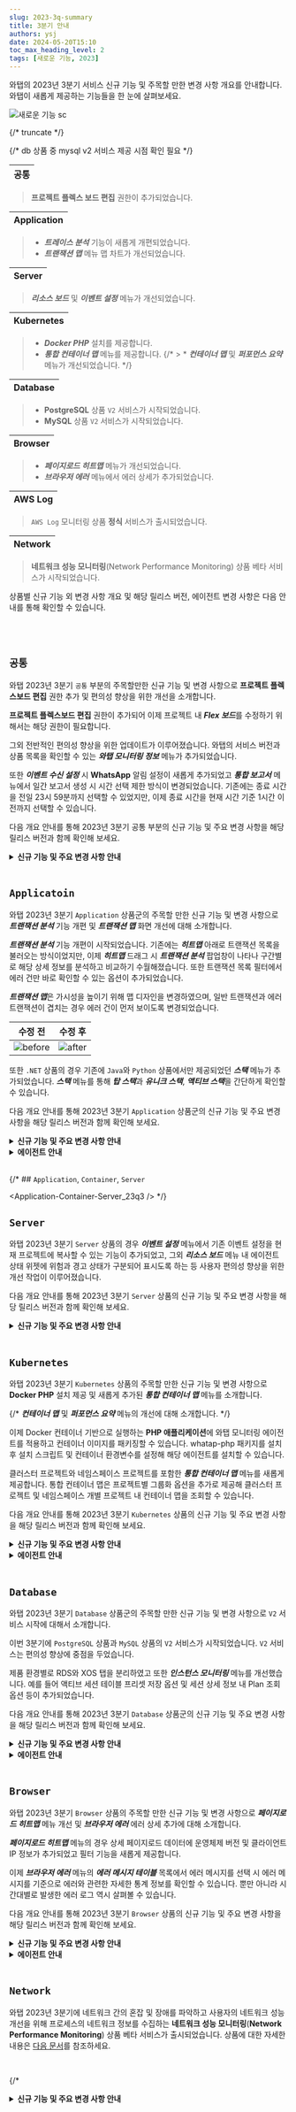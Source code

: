 ```yaml
---
slug: 2023-3q-summary
title: 3분기 안내
authors: ysj
date: 2024-05-20T15:10
toc_max_heading_level: 2
tags: [새로운 기능, 2023]
---
```


와탭의 2023년 3분기 서비스 신규 기능 및 주목할 만한 변경 사항 개요를 안내합니다. 와탭이 새롭게 제공하는 기능들을 한 눈에 살펴보세요.

![새로운 기능 sc](/img/changelog/changelog-new3.png)

{/* truncate */}

{/* db 상품 중 mysql v2 서비스 제공 시점 확인 필요 */}

<div class ='faq'>

|**공통**|
|---| 

> **프로젝트 플렉스 보드 편집** 권한이 추가되었습니다.

|**Application**|
|---|

> * ***트레이스 분석*** 기능이 새롭게 개편되었습니다.
> * ***트랜잭션 맵*** 메뉴 맵 차트가 개선되었습니다. 

|**Server**|
|---|

> ***리소스 보드*** 및 ***이벤트 설정*** 메뉴가 개선되었습니다.

|**Kubernetes**|
|---|

> * ***Docker PHP*** 설치를 제공합니다.
> * ***통합 컨테이너 맵*** 메뉴를 제공합니다.
{/* > * ***컨테이너 맵*** 및 ***퍼포먼스 요약*** 메뉴가 개선되었습니다. */}

|**Database**|
|---|

> * **PostgreSQL** 상품 <code class="my">V2</code> 서비스가 시작되었습니다.
> * **MySQL** 상품 <code class="my">V2</code> 서비스가 시작되었습니다.

|**Browser**|
|---|

> * ***페이지로드 히트맵*** 메뉴가 개선되었습니다. 
> * ***브라우저 에러*** 메뉴에서 에러 상세가 추가되었습니다. 

|**AWS Log**|
|---|

> `AWS Log` 모니터링 상품 **정식** 서비스가 출시되었습니다. 

|**Network**|
|---|

> **네트워크 성능 모니터링**(Network Performance Monitoring) 상품 베타 서비스가 시작되었습니다. 

</div>

상품별 신규 기능 외 변경 사항 개요 및 해당 릴리스 버전, 에이전트 변경 사항은 다음 안내를 통해 확인할 수 있습니다.

<br/>
<br/>

## `공통`

와탭 2023년 3분기 `공통` 부분의 주목할만한 신규 기능 및 변경 사항으로 **프로젝트 플렉스보드 편집** 권한 추가 및 편의성 향상을 위한 개선을 소개합니다.

**프로젝트 플렉스보드 편집** 권한이 추가되어 이제 프로젝트 내 ***Flex 보드***를 수정하기 위해서는 해당 권한이 필요합니다. 

그외 전반적인 편의성 향상을 위한 업데이트가 이루어졌습니다. 와탭의 서비스 버전과 상품 목록을 확인할 수 있는 ***와탭 모니터링 정보*** 메뉴가 추가되었습니다. 

<LinkImage img='changelog/changelog-whatap-info.png' desc='' className='noneborder' />

또한  ***이벤트 수신 설정*** 시 **WhatsApp** 알림 설정이 새롭게 추가되었고 ***통합 보고서*** 메뉴에서 일간 보고서 생성 시 시간 선택 제한 방식이 변경되었습니다. 기존에는 종료 시간을 전일 23시 59분까지 선택할 수 있었지만, 이제 종료 시간을 현재 시간 기준 1시간 이전까지 선택할 수 있습니다. 

다음 개요 안내를 통해 2023년 3분기 공통 부분의 신규 기능 및 주요 변경 사항을 해당 릴리스 버전과 함께 확인해 보세요.

<details className='changelog'>
<summary><b>신규 기능 및 주요 변경 사항 안내</b></summary>


<Common_23q3 />

</details>
<br/>

## `Applicatoin`

와탭 2023년 3분기 `Application` 상품군의 주목할 만한 신규 기능 및 변경 사항으로 ***트랜잭션 분석*** 기능 개편 및 ***트랜잭션 맵*** 화면 개선에 대해 소개합니다. 

***트랜잭션 분석*** 기능 개편이 시작되었습니다. 기존에는 ***히트맵*** 아래로 트랜잭션 목록을 불러오는 방식이었지만, 이제 ***히트맵*** 드래그 시 ***트랜잭션 분석*** 팝업창이 나타나 구간별로 해당 상세 정보를 분석하고 비교하기 수월해졌습니다. 또한 트랜잭션 목록 필터에서 에러 건만 바로 확인할 수 있는 옵션이 추가되었습니다.

<LinkImage img='release/release-note-tx-new-feature.png' desc='' className='noneborder' />

***트랜잭션 맵***은 가시성을 높이기 위해 맵 디자인을 변경하였으며, 일반 트랜잭션과 에러 트랜잭션이 겹치는 경우 에러 건이 먼저 보이도록 변경되었습니다.

  | 수정 전 | 수정 후 |
  | :--: | :--: |
  | ![before](/img/release/before-transaction-chart.png) | ![after](/img/release/after-transaction-chart.png) |

또한 `.NET` 상품의 경우 기존에 `Java`와 `Python` 상품에서만 제공되었던 ***스택*** 메뉴가 추가되었습니다. ***스택*** 메뉴를 통해 ***탑 스택***과 ***유니크 스택***, ***액티브 스택***을 간단하게 확인할 수 있습니다.

다음 개요 안내를 통해 2023년 3분기 `Application` 상품군의 신규 기능 및 주요 변경 사항을 해당 릴리스 버전과 함께 확인해 보세요. 

<details className='changelog'>
<summary><b>신규 기능 및 주요 변경 사항 안내</b></summary>


<Application_23q3 />

</details>

<details className='changelog2'>
<summary><b>에이전트 안내</b></summary>

### `Java`


<Java_agent_23q3 />

### `PHP`

#### <code class='changelog-service'>PHP Agent v2.6.2</code> <code class='changelog-date'>2023년 9월 13일</code>

* <Status>Feature</Status> 대용량 프로파일 처리 옵션 추가

  - **whatap.large_profile_enabled** <span class='type'>Boolean</span>

    기본값 `false`

    약 만 건 이하의 프로파일(스탭) 정보를 수집할 수 있습니다. 더 많은 양을 수집할 경우 `split_profile_enabled` 옵션으로 사용하는 것을 권장합니다.

  - **whatap.split_profile_enabled** <span class='type'>Boolean</span>

    기본값 `false`

    일정량의 프로파일을 가상 트랜잭션으로 분리하여 더 많은 프로파일 정보를 수집합니다. 여러 개의 트랜잭션 목록으로 분할 표기합니다.

* <Status>Feature</Status> 프로파일 데이터 압축 전송 옵션 추가

  * **whatap.profile_zip_enabled** <span class='type'>Boolean</span>  기본값 `true`

### `.NET`

#### <code class='changelog-service'>.NET Agent v2.1.1</code> <code class='changelog-date'>2023년 7월 17일</code>

* <Status>New</Status> Active Stack 지원

* <Status>New</Status> 닷넷 지원환경 분석 도구 기능 추가

#### <code class='changelog-service'>.NET Agent v2.1.2</code> <code class='changelog-date'>2023년 7월 20일</code>

* <Status>New</Status> WCF 지원

#### <code class='changelog-service'>.NET Agent v2.1.5</code> <code class='changelog-date'>2023년 9월 13일</code>

- <Status>New</Status> 타임아웃 시간 조절하는 <code>webservice_method_timeout</code> 옵션 추가

### `Go`


<Go_agent_23q3 />

</details>

<br/>

{/* ## `Application`, `Container`, `Server`


<Application-Container-Server_23q3 /> */}

## `Server`

와탭 2023년 3분기 `Server` 상품의 경우 ***이벤트 설정*** 메뉴에서 기존 이벤트 설정을 현재 프로젝트에 복사할 수 있는 기능이 추가되었고, 그외 ***리소스 보드*** 메뉴 내 에이전트 상태 위젯에 위험과 경고 상태가 구분되어 표시도록 하는 등 사용자 편의성 향상을 위한 개선 작업이 이루어졌습니다. 

다음 개요 안내를 통해 2023년 3분기 `Server` 상품의 신규 기능 및 주요 변경 사항을 해당 릴리스 버전과 함께 확인해 보세요. 

<details className='changelog'>
<summary><b>신규 기능 및 주요 변경 사항 안내</b></summary>


<Server_23q3 />

</details>

<br/>


## `Kubernetes`

와탭 2023년 3분기 `Kubernetes` 상품의 주목할 만한 신규 기능 및 변경 사항으로 **Docker PHP** 설치 제공 및 새롭게 추가된 ***통합 컨테이너 맵*** 메뉴를 소개합니다.

{/* ***컨테이너 맵*** 및 ***퍼포먼스 요약*** 메뉴의 개선에 대해 소개합니다. */}

이제 Docker 컨테이너 기반으로 실행하는 **PHP 애플리케이션**에 와탭 모니터링 에이전트를 적용하고 컨테이너 이미지를 패키징할 수 있습니다. whatap-php 패키지를 설치 후 설치 스크립트 및 컨테이너 환경변수를 설정해 해당 에이전트를 설치할 수 있습니다. 

클러스터 프로젝트와 네임스페이스 프로젝트를 포함한 ***통합 컨테이너 맵*** 메뉴를 새롭게 제공합니다. 통합 컨테이너 맵은 프로젝트별 그룹화 옵션을 추가로 제공해 클러스터 프로젝트 및 네임스페이스 개별 프로젝트 내 컨테이너 맵을 조회할 수 있습니다.

<LinkImage img='k8s-container-map-unified-whatapproject.png' desc='' className='noneborder' />

다음 개요 안내를 통해 2023년 3분기 `Kubernetes` 상품의 신규 기능 및 주요 변경 사항을 해당 릴리스 버전과 함께 확인해 보세요. 

<details className='changelog'>
<summary><b>신규 기능 및 주요 변경 사항 안내</b></summary>


<Container_23q3 />

</details>

<details className='changelog2'>
<summary><b>에이전트 안내</b></summary>

#### <code class='changelog-service'>Kubernetes Agent v1.3.6</code> <code class='changelog-date'>2023년 9월 25일</code>

- <Status>Feature</Status> 노드 목록 개편을 위한 노드 정보(클러스터 버전, 노드 상태 등) 추가

#### <code class='changelog-service'>Kubernetes Agent v1.3.7</code> <code class='changelog-date'>2023년 9월 27일</code>

- <Status>Feature</Status> 개편될 애플리케이션 목록 메뉴에서 노드 목록 연동을 위한 key 값 추가

</details>

<br/>


## `Database`

와탭 2023년 3분기 `Database` 상품군의 주목할 만한 신규 기능 및 변경 사항으로 <code class="my">V2</code> 서비스 시작에 대해서 소개합니다.

이번 3분기에 `PostgreSQL` 상품과 `MySQL` 상품의 <code class="my">V2</code> 서비스가 시작되었습니다. <code class="my">V2</code> 서비스는 편의성 향상에 중점을 두었습니다. 

제품 환경별로 RDS와 XOS 탭을 분리하였고 또한 ***인스턴스 모니터링*** 메뉴를 개선했습니다. 예를 들어 액티브 세션 테이블 프리셋 저장 옵션 및 세션 상세 정보 내 Plan 조회 옵션 등이 추가되었습니다. 

다음 개요 안내를 통해 2023년 3분기 `Database` 상품군의 신규 기능 및 주요 변경 사항을 해당 릴리스 버전과 함께 확인해 보세요. 

<details className='changelog'>
<summary><b>신규 기능 및 주요 변경 사항 안내</b></summary>


<Database_23q3 />

</details>

<details className='changelog2'>
<summary><b>에이전트 안내</b></summary>

#### DBX


<DBX_agent_23q3 />

#### XOS


<XOS_agent_23q3 />

</details>

<br/>

## `Browser`

와탭 2023년 3분기 `Browser` 상품의 주목할 만한 신규 기능 및 변경 사항으로 ***페이지로드 히트맵*** 메뉴 개선 및 ***브라우저 에러*** 에러 상세 추가에 대해 소개합니다.

***페이지로드 히트맵*** 메뉴의 경우 상세 페이지로드 데이터에 운영체제 버전 및 클라이언트 IP 정보가 추가되었고 필터 기능을 새롭게 제공합니다.

이제 ***브라우저 에러*** 메뉴의 ***에러 메시지 테이블*** 목록에서 에러 메시지를 선택 시 에러 메시지를 기준으로 에러와 관련한 자세한 통계 정보를 확인할 수 있습니다. 뿐만 아니라 시간대별로 발생한 에러 로그 역시 살펴볼 수 있습니다.

<LinkImage img='browser-error-details-log.png' desc='Error log' />

다음 개요 안내를 통해 2023년 3분기 `Browser` 상품의 신규 기능 및 주요 변경 사항을 해당 릴리스 버전과 함께 확인해 보세요. 

<details className='changelog'>
<summary><b>신규 기능 및 주요 변경 사항 안내</b></summary>


<Browser_23q3 />

</details>

<details className='changelog2'>
<summary><b>에이전트 안내</b></summary>


<Browser_agent_23q3 />

</details>

<br/>

## `Network`

와탭 2023년 3분기에 네트워크 간의 혼잡 및 장애를 파악하고 사용자의 네트워크 성능 개선을 위해 프로세스의 네트워크 정보를 수집하는 **네트워크 성능 모니터링**(**Network Performance Monitoring**) 상품 베타 서비스가 출시되었습니다. 상품에 대한 자세한 내용은 [다음 문서](https://docs.whatap.io/npm/introduction)를 참조하세요. 

<br/>

{/* <details className='changelog'>
<summary><b>신규 기능 및 주요 변경 사항 안내</b></summary>


<Network_1q />

</div>  */}

{/* ## `CloudWatch`, `AZURE`, `OCI`, `NCP`

<details className='changelog'>
<summary><b>신규 기능 및 주요 변경 사항 안내</b></summary>


<Cloud_23q3 />

</div><br/> */}

## `AWS Log`

와탭 2023년 3분기 `AWS Log` 모니터링 서비스가 정식으로 출시되었습니다. S3와 Log Group 각각 리소스별로 확인하는 번거로운 과정을 거칠 필요없이 와탭 `AWS Log`는 AWS 상에서 발생하는 각종 로그를 수집해 통합 모니터링을 제공합니다. 상품에 대한 자세한 내용은 <a href="../../aws-log/introduction">다음 문서</a>를 참조하세요.

<details className='changelog'>
<summary><b>신규 기능 및 주요 변경 사항 안내</b></summary>


<AWSLog_23q3 />

</details>

<br/>

## `Log`

와탭 2023년 3분기 `Log` 상품의 주목할 만한 신규 기능 및 변경 사항을 다음과 같이 소개합니다. 

전반적으로 편의성 향상을 위한 업데이트가 이루어졌습니다. ***로그 검색***, ***로그 트렌드***, ***트랜잭션 로그*** 메뉴에서 키워드 하이라이팅 기능이 추가되었습니다. 또한 ***로그 검색*** 메뉴에서 인접 로그 조회 기능이 추가되었습니다. 

다음 개요 안내를 통해 2023년 3분기 `Log` 상품의 신규 기능 및 주요 변경 사항을 해당 릴리스 버전과 함께 확인해 보세요.

<details className='changelog'>
<summary><b>신규 기능 및 주요 변경 사항 안내</b></summary>


<Log_23q3 />

</details>

<br/>

{/* ## `실험실`

<details className='changelog'>
<summary><b>신규 기능 및 주요 변경 사항 안내</b></summary>


<Lab_23q3 />

</div><br/> */}
